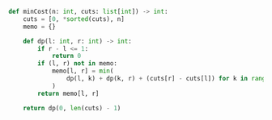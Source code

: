 ```python meta="source=problems/1547-minimum-cost-to-cut-a-stick/solution.py"
def minCost(n: int, cuts: list[int]) -> int:
    cuts = [0, *sorted(cuts), n]
    memo = {}

    def dp(l: int, r: int) -> int:
        if r - l <= 1:
            return 0
        if (l, r) not in memo:
            memo[l, r] = min(
                dp(l, k) + dp(k, r) + (cuts[r] - cuts[l]) for k in range(l + 1, r)
            )
        return memo[l, r]

    return dp(0, len(cuts) - 1)
```